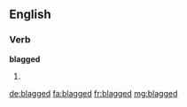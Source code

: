 ==English==

===Verb===
'''blagged'''

# {{past of|blag}}

[[de:blagged]]
[[fa:blagged]]
[[fr:blagged]]
[[mg:blagged]]